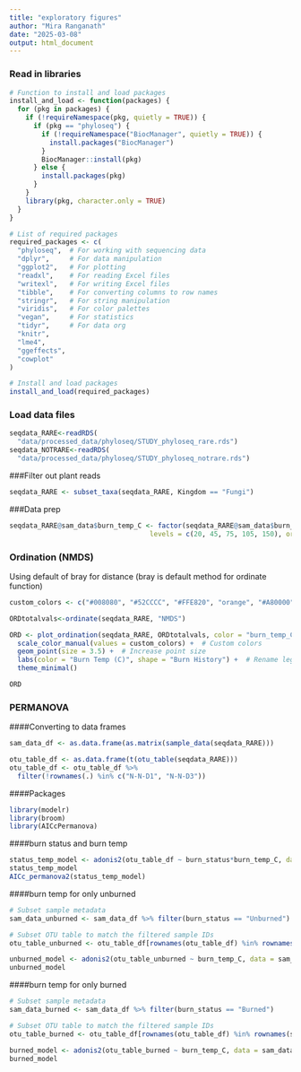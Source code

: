 ```yaml
---
title: "exploratory figures"
author: "Mira Ranganath"
date: "2025-03-08"
output: html_document
---
```


### Read in libraries
```r
# Function to install and load packages
install_and_load <- function(packages) {
  for (pkg in packages) {
    if (!requireNamespace(pkg, quietly = TRUE)) {
      if (pkg == "phyloseq") {
        if (!requireNamespace("BiocManager", quietly = TRUE)) {
          install.packages("BiocManager")
        }
        BiocManager::install(pkg)
      } else {
        install.packages(pkg)
      }
    }
    library(pkg, character.only = TRUE)
  }
}

# List of required packages
required_packages <- c(
  "phyloseq",  # For working with sequencing data
  "dplyr",     # For data manipulation
  "ggplot2",   # For plotting
  "readxl",    # For reading Excel files
  "writexl",   # For writing Excel files
  "tibble",    # For converting columns to row names
  "stringr",   # For string manipulation
  "viridis",   # For color palettes
  "vegan",     # For statistics
  "tidyr",     # For data org
  "knitr",
  "lme4",
  "ggeffects", 
  "cowplot"
)

# Install and load packages
install_and_load(required_packages)
```

### Load data files

```r
seqdata_RARE<-readRDS(
  "data/processed_data/phyloseq/STUDY_phyloseq_rare.rds")
seqdata_NOTRARE<-readRDS(
  "data/processed_data/phyloseq/STUDY_phyloseq_notrare.rds")
```

###Filter out plant reads
```r
seqdata_RARE <- subset_taxa(seqdata_RARE, Kingdom == "Fungi")
```

###Data prep
```r
seqdata_RARE@sam_data$burn_temp_C <- factor(seqdata_RARE@sam_data$burn_temp_C, 
                                   levels = c(20, 45, 75, 105, 150), ordered = TRUE)
```


### Ordination (NMDS)

Using default of bray for distance (bray is default method for ordinate function)

```r
custom_colors <- c("#008080", "#52CCCC", "#FFE820", "orange", "#A80000")

ORDtotalvals<-ordinate(seqdata_RARE, "NMDS")

ORD <- plot_ordination(seqdata_RARE, ORDtotalvals, color = "burn_temp_C", shape = "burn_status") +
  scale_color_manual(values = custom_colors) +  # Custom colors
  geom_point(size = 3.5) +  # Increase point size
  labs(color = "Burn Temp (C)", shape = "Burn History") +  # Rename legend titles
  theme_minimal()

ORD
```

### PERMANOVA

####Converting to data frames
```r
sam_data_df <- as.data.frame(as.matrix(sample_data(seqdata_RARE)))

otu_table_df <- as.data.frame(t(otu_table(seqdata_RARE)))
otu_table_df <- otu_table_df %>% 
  filter(!rownames(.) %in% c("N-N-D1", "N-N-D3"))
```

####Packages
```r
library(modelr)
library(broom)
library(AICcPermanova)
```

####burn status and burn temp
```r
status_temp_model <- adonis2(otu_table_df ~ burn_status*burn_temp_C, data=sam_data_df, perm=9999)
status_temp_model
AICc_permanova2(status_temp_model)
```

####burn temp for only unburned
```r
# Subset sample metadata
sam_data_unburned <- sam_data_df %>% filter(burn_status == "Unburned")

# Subset OTU table to match the filtered sample IDs
otu_table_unburned <- otu_table_df[rownames(otu_table_df) %in% rownames(sam_data_unburned), ]

unburned_model <- adonis2(otu_table_unburned ~ burn_temp_C, data = sam_data_unburned, perm = 9999)
unburned_model
```

####burn temp for only burned
```r
# Subset sample metadata
sam_data_burned <- sam_data_df %>% filter(burn_status == "Burned")

# Subset OTU table to match the filtered sample IDs
otu_table_burned <- otu_table_df[rownames(otu_table_df) %in% rownames(sam_data_burned), ]

burned_model <- adonis2(otu_table_burned ~ burn_temp_C, data = sam_data_burned, perm = 9999)
burned_model
```



